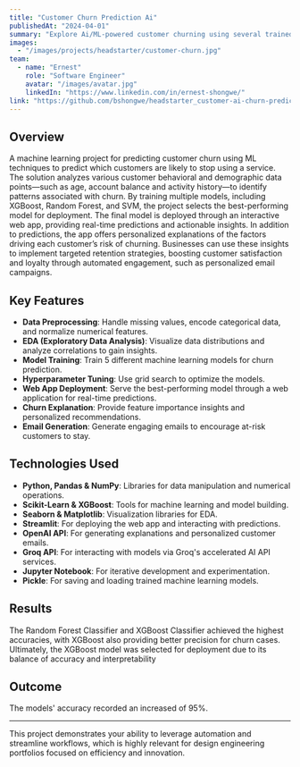 ```yaml
---
title: "Customer Churn Prediction Ai"
publishedAt: "2024-04-01"
summary: "Explore Ai/ML-powered customer churning using several trained models, each trained to handle data in pre-defined manner."
images:
  - "/images/projects/headstarter/customer-churn.jpg"
team:
  - name: "Ernest"
    role: "Software Engineer"
    avatar: "/images/avatar.jpg"
    linkedIn: "https://www.linkedin.com/in/ernest-shongwe/"
link: "https://github.com/bshongwe/headstarter_customer-ai-churn-prediction"
---
```


## Overview

A machine learning project for predicting customer churn using ML techniques to predict which customers are likely to stop using a service. The solution analyzes various customer behavioral and demographic data points—such as age, account balance and activity history—to identify patterns associated with churn. By training multiple models, including XGBoost, Random Forest, and SVM, the project selects the best-performing model for deployment. The final model is deployed through an interactive web app, providing real-time predictions and actionable insights. In addition to predictions, the app offers personalized explanations of the factors driving each customer’s risk of churning. Businesses can use these insights to implement targeted retention strategies, boosting customer satisfaction and loyalty through automated engagement, such as personalized email campaigns.

## Key Features

- **Data Preprocessing**: Handle missing values, encode categorical data, and normalize numerical features.
- **EDA (Exploratory Data Analysis)**: Visualize data distributions and analyze correlations to gain insights.
- **Model Training**: Train 5 different machine learning models for churn prediction.
- **Hyperparameter Tuning**: Use grid search to optimize the models.
- **Web App Deployment**: Serve the best-performing model through a web application for real-time predictions.
- **Churn Explanation**: Provide feature importance insights and personalized recommendations.
- **Email Generation**: Generate engaging emails to encourage at-risk customers to stay.

## Technologies Used

- **Python, Pandas & NumPy**: Libraries for data manipulation and numerical operations.
- **Scikit-Learn & XGBoost**: Tools for machine learning and model building.
- **Seaborn & Matplotlib**: Visualization libraries for EDA.
- **Streamlit**: For deploying the web app and interacting with predictions.
- **OpenAI API**: For generating explanations and personalized customer emails.
- **Groq API**: For interacting with models via Groq's accelerated AI API services.
- **Jupyter Notebook**: For iterative development and experimentation.
- **Pickle**: For saving and loading trained machine learning models.

## Results

The Random Forest Classifier and XGBoost Classifier achieved the highest accuracies, with XGBoost also providing better precision for churn cases. Ultimately, the XGBoost model was selected for deployment due to its balance of accuracy and interpretability


## Outcome

The models' accuracy recorded an increased of 95%.

---

This project demonstrates your ability to leverage automation and streamline workflows, which is highly relevant for design engineering portfolios focused on efficiency and innovation.